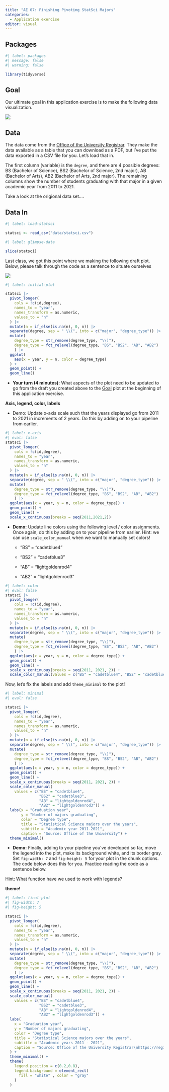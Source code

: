 ```yaml
---
title: "AE 07: Finishing Pivoting StatSci Majors"
categories: 
  - Application exercise
editor: visual
---
```


## Packages

```r
#| label: packages
#| message: false
#| warning: false

library(tidyverse)
```

## Goal

Our ultimate goal in this application exercise is to make the following data visualization.

![](images/statsci-plot.png){fig-alt="Line plot of numbers of Statistical Science majors over the years (2011 - 2021). Degree types represented are BS, BS2, AB, AB2. There is an increasing trend in BS degrees and somewhat steady trend in AB degrees." fig-align="center"}

## Data

The data come from the [Office of the University Registrar](https://registrar.duke.edu/registration/enrollment-statistics). They make the data available as a table that you can download as a PDF, but I've put the data exported in a CSV file for you. Let's load that in.

The first column (variable) is the `degree`, and there are 4 possible degrees: BS (Bachelor of Science), BS2 (Bachelor of Science, 2nd major), AB (Bachelor of Arts), AB2 (Bachelor of Arts, 2nd major). The remaining columns show the number of students graduating with that major in a given academic year from 2011 to 2021.

Take a look at the origional data set.... 

## Data In

```r
#| label: load-statsci

statsci <- read_csv("data/statsci.csv")
```

```r
#| label: glimpse-data

slice(statsci)
```

Last class, we got this point where we making the following draft plot. Below, please talk through the code as a sentence to situate ourselves 

![](images/statsci-plot-draft.png){fig-alt="Line plot of numbers of Statistical Science majors over the years (2011 - 2021). Degree types represented are BS, BS2, AB, AB2. There is an increasing trend in BS degrees and somewhat steady trend in AB degrees." fig-align="center"}

```r
#| label: initial-plot

statsci |>
  pivot_longer(
    cols = !c(id,degree),
    names_to = "year",
    names_transform = as.numeric,
    values_to = "n"
  ) |>
  mutate(n = if_else(is.na(n), 0, n)) |>
  separate(degree, sep = " \\(", into = c("major", "degree_type")) |>
  mutate(
    degree_type = str_remove(degree_type, "\\)"),
    degree_type = fct_relevel(degree_type, "BS", "BS2", "AB", "AB2")
    ) |> 
  ggplot(
    aes(x = year, y = n, color = degree_type)
  ) + 
  geom_point() + 
  geom_line()

```

-   **Your turn (4 minutes):** What aspects of the plot need to be updated to go from the draft you created above to the [Goal] plot at the beginning of this application exercise.

**Axis, legend, color, labels**

-   Demo: Update x-axis scale such that the years displayed go from 2011 to 2021 in increments of 2 years. Do this by adding on to your pipeline from earlier.

```r
#| label: x-axis
#| eval: false
statsci |>
  pivot_longer(
    cols = !c(id,degree),
    names_to = "year",
    names_transform = as.numeric,
    values_to = "n"
  ) |>
  mutate(n = if_else(is.na(n), 0, n)) |>
  separate(degree, sep = " \\(", into = c("major", "degree_type")) |>
  mutate(
    degree_type = str_remove(degree_type, "\\)"),
    degree_type = fct_relevel(degree_type, "BS", "BS2", "AB", "AB2")
    ) |>
  ggplot(aes(x = year, y = n, color = degree_type)) +
  geom_point() +
  geom_line() +
  scale_x_continuous(breaks = seq(2011,2021,2))

```

-   **Demo:** Update line colors using the following level / color assignments. Once again, do this by adding on to your pipeline from earlier. Hint: we can use `scale_color_manual` when we want to manually set colors!

    -   "BS" = "cadetblue4"

    -   "BS2" = "cadetblue3"

    -   "AB" = "lightgoldenrod4"

    -   "AB2" = "lightgoldenrod3"

```r
#| label: color
#| eval: false
statsci |>
  pivot_longer(
    cols = !c(id,degree),
    names_to = "year",
    names_transform = as.numeric,
    values_to = "n"
  ) |>
  mutate(n = if_else(is.na(n), 0, n)) |>
  separate(degree, sep = " \\(", into = c("major", "degree_type")) |>
  mutate(
    degree_type = str_remove(degree_type, "\\)"),
    degree_type = fct_relevel(degree_type, "BS", "BS2", "AB", "AB2")
    ) |>
  ggplot(aes(x = year, y = n, color = degree_type)) +
  geom_point() +
  geom_line() +
  scale_x_continuous(breaks = seq(2011, 2021, 2)) +
  scale_color_manual(values = c("BS" = "cadetblue4", "BS2" = "cadetblue3", "AB" = "lightgoldenrod4", "AB2" = "lightgoldenrod3"))
```

Now, let's fix the labels and add `theme_minimal` to the plot!

```r
#| label: minimal 
#| eval: false

statsci |>
  pivot_longer(
    cols = !c(id,degree),
    names_to = "year",
    names_transform = as.numeric,
    values_to = "n"
  ) |>
  mutate(n = if_else(is.na(n), 0, n)) |>
  separate(degree, sep = " \\(", into = c("major", "degree_type")) |>
  mutate(
    degree_type = str_remove(degree_type, "\\)"),
    degree_type = fct_relevel(degree_type, "BS", "BS2", "AB", "AB2")
    ) |>
  ggplot(aes(x = year, y = n, color = degree_type)) +
  geom_point() +
  geom_line() +
  scale_x_continuous(breaks = seq(2011, 2021, 2)) +
  scale_color_manual(
    values = c("BS" = "cadetblue4",
               "BS2" = "cadetblue3",
               "AB" = "lightgoldenrod4",
               "AB2" = "lightgoldenrod3")) +
  labs(x = "Graduation year", 
       y = "Number of majors graduating",
       color = "Degree type", 
       title = "Statistical Science majors over the years",
       subtitle = "Academic year 2011-2021",
       caption = "Source: Office of the University") +
  theme_minimal()
```

-   **Demo:** Finally, adding to your pipeline you've developed so far, move the legend into the plot, make its background white, and its border gray. Set `fig-width: 7` and `fig-height: 5` for your plot in the chunk options. The code below does this for you. Practice reading the code as a sentence below.

Hint: What function have we used to work with legends?

**theme!**

```r
#| label: final-plot
#| fig-width: 7
#| fig-height: 5

statsci |>
  pivot_longer(
    cols = !c(id,degree),
    names_to = "year",
    names_transform = as.numeric,
    values_to = "n"
  ) |>
  mutate(n = if_else(is.na(n), 0, n)) |>
  separate(degree, sep = " \\(", into = c("major", "degree_type")) |>
  mutate(
    degree_type = str_remove(degree_type, "\\)"),
    degree_type = fct_relevel(degree_type, "BS", "BS2", "AB", "AB2")
    ) |>
  ggplot(aes(x = year, y = n, color = degree_type)) +
  geom_point() +
  geom_line() +
  scale_x_continuous(breaks = seq(2011, 2021, 2)) +
  scale_color_manual(
    values = c("BS" = "cadetblue4",
               "BS2" = "cadetblue3",
               "AB" = "lightgoldenrod4",
               "AB2" = "lightgoldenrod3")) +
  labs(
    x = "Graduation year",
    y = "Number of majors graduating",
    color = "Degree type",
    title = "Statistical Science majors over the years",
    subtitle = "Academic years 2011 - 2021",
    caption = "Source: Office of the University Registrar\nhttps://registrar.duke.edu/registration/enrollment-statistics"
  ) +
  theme_minimal() +
  theme(
    legend.position = c(0.2,0.8),
    legend.background = element_rect(
      fill = "white" , color = "gray"
    )
  )

```
